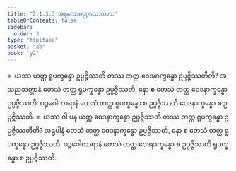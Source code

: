 ```yaml
---
title: "2.1.3.3 အနုလောမပုဂ္ဂလောကာသ"
tableOfContents: false
sidebar:
  order: 3
type: "tipitaka"
basket: "ab"
book: "y2"
---
```



<DynamicBreadcrumb />

<Division number="64" book="y2" e="ch" v="33" p="35">

<Paragraph number="537" book="y2">
»  ယဿ ယတ္ထ ရူပက္ခန္ဓော ဥပ္ပဇ္ဇိဿတိ တဿ တတ္ထ ဝေဒနာက္ခန္ဓော ဥပ္ပဇ္ဇိဿတီတိ?
</Paragraph>

<Paragraph number="538" book="y2">
အသညသတ္တာနံ တေသံ တတ္ထ ရူပက္ခန္ဓော ဥပ္ပဇ္ဇိဿတိ, နော စ တေသံ တတ္ထ ဝေဒနာက္ခန္ဓော ဥပ္ပဇ္ဇိဿတိ. ပဉ္စဝေါကာရာနံ တေသံ တတ္ထ ရူပက္ခန္ဓော စ ဥပ္ပဇ္ဇိဿတိ ဝေဒနာက္ခန္ဓော စ ဥပ္ပဇ္ဇိဿတိ.
</Paragraph>

<Paragraph number="539" book="y2">
«  ယဿ ဝါ ပန ယတ္ထ ဝေဒနာက္ခန္ဓော ဥပ္ပဇ္ဇိဿတိ တဿ တတ္ထ ရူပက္ခန္ဓော ဥပ္ပဇ္ဇိဿတီတိ?
</Paragraph>

<Paragraph number="540" book="y2">
အရူပါနံ တေသံ တတ္ထ ဝေဒနာက္ခန္ဓော ဥပ္ပဇ္ဇိဿတိ, နော စ တေသံ တတ္ထ ရူပက္ခန္ဓော ဥပ္ပဇ္ဇိဿတိ. ပဉ္စဝေါကာရာနံ တေသံ တတ္ထ ဝေဒနာက္ခန္ဓော စ ဥပ္ပဇ္ဇိဿတိ ရူပက္ခန္ဓော စ ဥပ္ပဇ္ဇိဿတိ.
</Paragraph>
</Division>